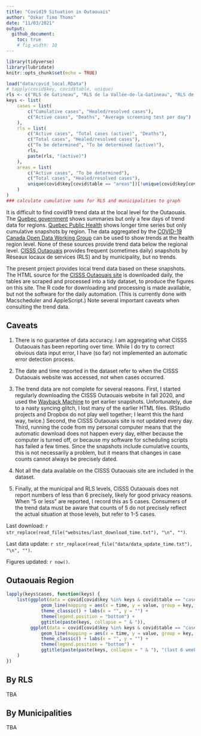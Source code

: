 ```yaml
---
title: "Covid19 Situation in Outaouais"
author: "Oskar Timo Thoms"
date: "11/03/2021"
output: 
  github_document: 
    toc: true
    # fig_width: 10
---
```


```r
library(tidyverse)
library(lubridate)
knitr::opts_chunk$set(echo = TRUE)
```
```r
load("data/covid_local.RData")
# tapply(covid$key, covid$table, unique)
rls <- c("RLS de Gatineau", "RLS de la Vallée-de-la-Gatineau", "RLS de Papineau", "RLS des Collines-de-l'Outaouais", "RLS du Pontiac")
keys <- list(
    cases = list(
        c("Cumulative cases", "Healed/resolved cases"),
        c("Active cases", "Deaths", "Average screening test per day")
    ),
    rls = list(
        c("Active cases", "Total cases (active)", "Deaths"),
        c("Total cases", "Healed/resolved cases"),
        c("To be determined", "To be determined (active)"),
        rls,
        paste(rls, "(active)")
    ), 
    areas = list(
        c("Active cases", "To be determined"), 
        c("Total cases", "Healed/resolved cases"), 
        unique(covid$key[covid$table == "areas"])[!unique(covid$key[covid$table == "areas"]) %in% c("Active cases", "To be determined", "Total cases", "Healed/resolved cases")]
    )
)
### calculate cumulative sums for RLS and municipalities to graph
```

It is difficult to find covid19 trend data at the local level for the Outaouais. The [Quebec government](https://www.quebec.ca/en/health/health-issues/a-z/2019-coronavirus/situation-coronavirus-in-quebec/) shows summaries but only a few days of trend data for regions. [Quebec Public Health](https://www.inspq.qc.ca/covid-19/donnees) shows longer time series but only cumulative snapshots by region. The data aggregated by the [COVID-19 Canada Open Data Working Group](https://opencovid.ca/) can be used to show trends at the health region level. None of these sources provide trend data below the regional level. [CISSS Outaouais](https://cisss-outaouais.gouv.qc.ca/language/en/covid19-en/) provides frequent (sometimes daily) snapshots by Réseaux locaux de services (RLS) and by municipality, but no trends. 

The present project provides local trend data based on these snapshots. The HTML source for the [CISSS Outaouais site](https://cisss-outaouais.gouv.qc.ca/language/en/covid19-en/) is downloaded daily, the tables are scraped and processed into a tidy dataset, to produce the figures on this site. The R code for downloading and processing is made available, but not the software for the daily automation. (This is currently done with Macscheduler and AppleScript.) Note several important caveats when consulting the trend data. 
 
## Caveats

1. There is no guarantee of data accuracy. I am aggregating what CISSS Outaouais has been reporting over time. While I do try to correct obvious data input error, I have (so far) not implemented an automatic error detection process.

2. The date and time reported in the dataset refer to when the CISSS Outaouais website was accessed, not when cases occurred. 

3. The trend data are not complete for several reasons. First, I started regularly downloading the CISSS Outaouais website in fall 2020, and used the [Wayback Machine](https://archive.org/web/) to get earlier snapshots. Unfortunately, due to a nasty syncing glitch, I lost many of the earlier HTML files. (RStudio projects and Dropbox do not play well together; I learnt this the hard way, twice.) Second, the CISSS Outaouais site is not updated every day. Third, running the code from my personal computer means that the automatic download does not happen every day, either because the computer is turned off, or because my software for scheduling scripts has failed a few times. Since the snapshots include cumulative counts, this is not necessarily a problem, but it means that changes in case counts cannot always be precisely dated. 

4. Not all the data available on the CISSS Outaouais site are included in the dataset.

5. Finally, at the municipal and RLS levels, CISSS Outaouais does not report numbers of less than 6 precisely, likely for good privacy reasons. When "5 or less" are reported, I record this as 5 cases. Consumers of the trend data must be aware that counts of 5 do not precisely reflect the actual situation at those levels, but refer to 1-5 cases.

Last download: `r str_replace(read_file("websites/last_download_time.txt"), "\n", "")`.

Last data update: `r str_replace(read_file("data/data_update_time.txt"), "\n", "")`.

Figures updated: `r now()`.

## Outaouais Region

```r
lapply(keys$cases, function(keys) {
    list(ggplot(data = covid[covid$key %in% keys & covid$table == "cases", ]) + 
             geom_line(mapping = aes(x = time, y = value, group = key, color = key)) + 
             theme_classic() + labs(x = "", y = "") + 
             theme(legend.position = "bottom") + 
             ggtitle(paste(keys, collapse = " & ")),
         ggplot(data = covid[covid$key %in% keys & covid$table == "cases" & covid$time > now() - days(42), ]) + 
             geom_line(mapping = aes(x = time, y = value, group = key, color = key)) + 
             theme_classic() + labs(x = "", y = "") + 
             theme(legend.position = "bottom") + 
             ggtitle(paste(paste(keys, collapse = " & "), "(last 6 weeks)"))
    )
})
```

## By RLS

TBA

## By Municipalities

TBA
